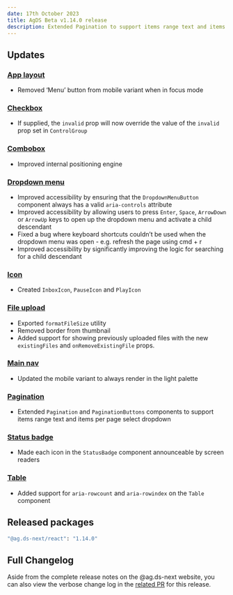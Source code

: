 ```yaml
---
date: 17th October 2023
title: AgDS Beta v1.14.0 release
description: Extended Pagination to support items range text and items per page select dropdown, improved accessibility of the Dropdown menu, plus various bug fixes and improvements.
---
```


## Updates

### [App layout](/components/app-layout)

- Removed ‘Menu’ button from mobile variant when in focus mode

### [Checkbox](/components/checkbox)

- If supplied, the `invalid` prop will now override the value of the `invalid` prop set in `ControlGroup`

### [Combobox](/components/combobox)

- Improved internal positioning engine

### [Dropdown menu](/components/dropdown-menu)

- Improved accessibility by ensuring that the `DropdownMenuButton` component always has a valid `aria-controls` attribute
- Improved accessibility by allowing users to press `Enter`, `Space`, `ArrowDown` or `ArrowUp` keys to open up the dropdown menu and activate a child descendant
- Fixed a bug where keyboard shortcuts couldn’t be used when the dropdown menu was open - e.g. refresh the page using cmd + r
- Improved accessibility by significantly improving the logic for searching for a child descendant

### [Icon](/components/icon)

- Created `InboxIcon`, `PauseIcon` and `PlayIcon`

### [File upload](/components/file-upload)

- Exported `formatFileSize` utility
- Removed border from thumbnail
- Added support for showing previously uploaded files with the new `existingFiles` and `onRemoveExistingFile` props.

### [Main nav](/components/main-nav)

- Updated the mobile variant to always render in the light palette

### [Pagination](/components/pagination)

- Extended `Pagination` and `PaginationButtons` components to support items range text and items per page select dropdown

### [Status badge](/components/status-badge)

- Made each icon in the `StatusBadge` component announceable by screen readers

### [Table](/components/table)

- Added support for `aria-rowcount` and `aria-rowindex` on the `Table` component

## Released packages

```sh
"@ag.ds-next/react": "1.14.0"
```

## Full Changelog

Aside from the complete release notes on the @ag.ds-next website, you can also view the verbose change log in the [related PR](https://github.com/agriculturegovau/agds-next/pull/1420) for this release.
